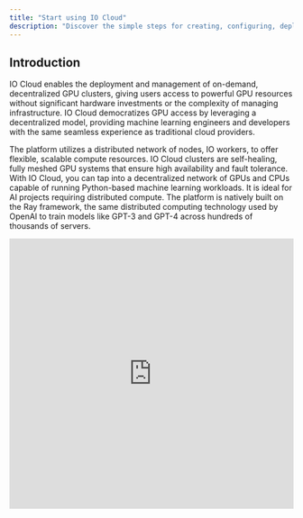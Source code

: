 ```yaml
---
title: "Start using IO Cloud"
description: "Discover the simple steps for creating, configuring, deploying, and managing clusters, giving you complete control over your computing power."
---
```


## Introduction

IO Cloud enables the deployment and management of on-demand, decentralized GPU clusters, giving users access to powerful GPU resources without significant hardware investments or the complexity of managing infrastructure. IO Cloud democratizes GPU access by leveraging a decentralized model, providing machine learning engineers and developers with the same seamless experience as traditional cloud providers.

The platform utilizes a distributed network of nodes, IO workers, to offer flexible, scalable compute resources. IO Cloud clusters are self-healing, fully meshed GPU systems that ensure high availability and fault tolerance. With IO Cloud, you can tap into a decentralized network of GPUs and CPUs capable of running Python-based machine learning workloads. It is ideal for AI projects requiring distributed compute. The platform is natively built on the Ray framework, the same distributed computing technology used by OpenAI to train models like GPT-3 and GPT-4 across hundreds of thousands of servers.

<iframe width="100%" height="480" src="https://www.youtube.com/embed/IZ7qjUFucdo" title="Start Using IO Cloud: Your First Steps Explained" frameborder="0" allow="accelerometer; autoplay; clipboard-write; encrypted-media; gyroscope; picture-in-picture; web-share" referrerpolicy="strict-origin-when-cross-origin" allowfullscreen />

## IO Clouds Integration Flow

The diagram below provides a high-level overview of how users integrate with IO Cloud - from choosing a compute resource to launching AI workloads. It illustrates the end-to-end flow across key components, including cluster selection, container deployment, and runtime execution.

<Frame>
  ![](/images/docs/f317543b116c7a9e1ca2f52fb70034ee1796079973adb11871d6a244dde709b9-IO_Cloud_v3.jpg)
</Frame>

## Create Account

To create an account, go to [cloud.io.net](https://cloud.io.net/cloud/home). Currently, you can sign up using Google, Apple ID, X, or Worldcoin. Choose your preferred option, click **Sign Up**, and you're all set to join us.

#### Go to [cloud.io.net](https://cloud.io.net/cloud/home)

<Frame>
  <img
    src="/images/docs/278b46c-Step1.jpg"
    alt=""
    className="mx-auto"
    style={{ width:"71%" }}
  />
</Frame>

#### Payments

IO Cloud simplifies the process of paying for GPU clusters by offering two convenient payment methods:

- **Solana:** This cryptocurrency option enables fast, secure transactions. You can configure a Solana wallet either during account creation or through your Account Settings. Once configured, you can fund your wallet or proceed with payment for your GPU cluster.
- **Credit Cards:** We accept all major credit cards, providing a straightforward payment solution.

To learn more about payment options, visit our [IO Cloud Payments](/docs/io-cloud-payments) page.

#### App Guide

The home page offers the following options:

| Action                         | Definition                                                  |
| ------------------------------ | ----------------------------------------------------------- |
| Deploy a Cluster               | Create a new cluster for your workloads.                    |
| Browse the GPU Marketplace     | Explore and select GPUs for your clusters.                  |
| Add Funds to Your Balance      | Top up your account for cluster usage.                      |
| View and Monitor Your Clusters | Track the status and performance of your existing clusters. |

## Clusters

io.net offers three distinct cluster types to power your AI projects:

<Frame>
  <img
    src="/images/docs/6bc0b6e9298d06a9c4ca84121681dd7dbec173b401dea926e5a600471b020dc0-IOClouds.jpg"
    alt=""
    className="mx-auto"
    style={{ width:"56%" }}
  />
</Frame>

### Ray Cluster

Designed to run distributed applications efficiently across multiple nodes.

- **Powered by the Ray framework:** A widely-used open-source framework for building and managing distributed applications.
- **Universal API:** Delivers a consistent interface for creating and managing distributed applications across various hardware configurations.
- **Scalable Infrastructure:** Comprises multiple interconnected nodes collaborating to execute tasks and manage resources efficiently.

To view detailed instructions on Ray clusters, see [Deploy Ray Cluster](/docs/deploy-ray-cluster).

### VM on Demand

Provision dedicated bare-metal machines instantly, giving you complete control over the hardware for performance-critical workloads.

- **Direct Hardware Access:** Run workloads directly on physical machines with no virtualization layer.
- **Maximum Performance:** Eliminate virtualization overhead for speed, isolation, and reliability.
- **Flexible Setup:** Select your preferred processor and location, then deploy in minutes.

To view detailed instructions, see [Deploy VM on Demand Cluster](doc:deploy-vm-on-demand).

### Container-as-a-Service (CaaS)

Allows you to configure and deploy containers on powerful GPU-backed infrastructure through a simple, guided interface.

- **Step-by-Step Wizard:** Set image, command, ports, environment variables, and more.
- **Cluster & Location Choice:** Select from available GPUs and regions that meet your needs.
- **Scalable & Fast:** Built for AI and compute-heavy workloads with rapid setup.

To view detailed instructions, see [Deploy Container](doc:deploy-containers).

### Container-as-a-Service (CaaS)

Allows you to configure and deploy containers on powerful GPU-backed infrastructure through a simple, guided interface.

- **Step-by-Step Wizard:** Set image, command, ports, environment variables, and more.
- **Cluster & Location Choice:** Select from available GPUs and regions that meet your needs.
- **Scalable & Fast:** Built for AI and compute-heavy workloads with rapid setup.

To view detailed instructions, see [Deploy Container](/docs/deploy-containers).

## Clusters Tabs

The Cluster tabs provide a central hub for managing your deployed clusters. Each tab displays a list of clusters, categorized by type, with details such as:

- **Name:** The unique identifier for the cluster.
- **Accelerator (GPU):** The type of GPU used in the cluster.
- **Status:** The current state of the cluster (e.g., running, stopped, pending).
- **Remaining Compute Hours:** The remaining time on your cluster's billing cycle.

<Frame>
  ![](/images/docs/78530e4-view_cluster_tab.png)
</Frame>

From here, you can perform actions like:

- **Rename:** Change the name of a cluster.
- **Extend:** Increase the duration of your cluster's billing cycle.
- **Terminate:** Stop and delete a cluster.

Each cluster tab also provides quick access to essential management tools:

- **Visual Studio:** An integrated code editing and debugging development environment.
- **Jupyter Notebook:** An interactive environment for data analysis and visualization.
- **Ray Dash:** A dashboard for monitoring and managing distributed applications.

For a detailed explanation of monitoring and managing your clusters, see [Monitor and Manage Clusters](/docs/monitor-manage-clusters).

<Frame>
  ![](/images/docs/f3981a0-view_cluster2.png)
</Frame>